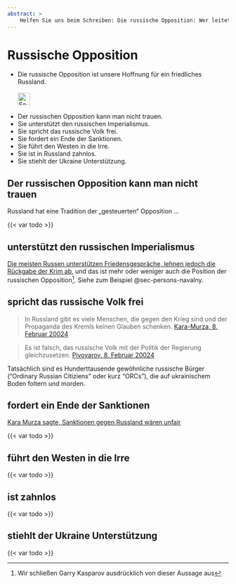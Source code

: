 ```yaml
---
abstract: > 
    Helfen Sie uns beim Schreiben: Die russische Opposition: Wer leitet sie und wem dient sie? Glauben Sie immer noch, dass sie etwas verbessern wird?
---
```


# Russische Opposition {#sec-russia-opposition}

::: {.callout-caution title="Mythos"}
- Die russische Opposition ist unsere Hoffnung für ein friedliches Russland.
[<br></br>![Search for topic in EUvsDisinfo](../all_common_img/EUvsDisinfo_400x240.jpg){height=2em}](https://euvsdisinfo.eu/disinformation-cases/?text=russian%20opposition%20&sort=relevance)
:::

::: {.callout-tip title="Wahrheit"}
- Der russischen Opposition kann man nicht trauen.
- Sie unterstützt den russischen Imperialismus.
- Sie spricht das russische Volk frei.
- Sie fordert ein Ende der Sanktionen.
- Sie führt den Westen in die Irre.
- Sie ist in Russland zahnlos.
- Sie stiehlt der Ukraine Unterstützung.
:::

## Der russischen Opposition kann man nicht trauen

Russland hat eine Tradition der „gesteuerten“ Opposition ...

{{< var todo >}}


## unterstützt den russischen Imperialismus

[Die meisten Russen unterstützen Friedensgespräche, lehnen jedoch die Rückgabe der Krim ab](https://www.washingtonpost.com/world/2022/12/13/russian-poll-peace-crimea/), und das ist mehr oder weniger auch die Position der russischen Opposition^[Wir schließen Garry Kasparov ausdrücklich von dieser Aussage aus]. Siehe zum Beispiel @sec-persons-navalny.


## spricht das russische Volk frei

> In Russland gibt es viele Menschen, die gegen den Krieg sind und der Propaganda des Kremls keinen Glauben schenken.
> [Kara-Murza, 8. Februar 20024](https://www.dw.com/en/prisoner-swap-russian-dissidents-conflicted-over-release/a-69844483)

> Es ist falsch, das russische Volk mit der Politik der Regierung gleichzusetzen.
> [Pivovarov, 8. Februar 20024](https://www.dw.com/en/prisoner-swap-russian-dissidents-conflicted-over-release/a-69844483)


Tatsächlich sind es Hunderttausende gewöhnliche russische Bürger ("Ordinary Russian Citiziens" oder kurz "ORCs"), die auf ukrainischem Boden foltern und morden. 


## fordert ein Ende der Sanktionen

[Kara Murza sagte, Sanktionen gegen Russland wären unfair](https://www.pravda.com.ua/eng/news/2024/08/3/7468716/)

{{< var todo >}}


## führt den Westen in die Irre

{{< var todo >}}


## ist zahnlos

{{< var todo >}}


## stiehlt der Ukraine Unterstützung

{{< var todo >}}


